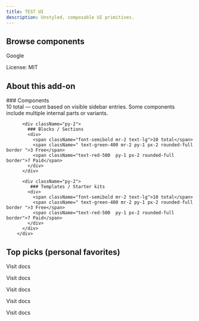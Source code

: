 ```yaml
---
title: TEST UI
description: Unstyled, composable UI primitives.
---
```



## Browse components

<Card title="Official Doc" href="https://www.google.com" className="">

<p className="flex items-center gap-3 pt-2 text-base font-semibold">   <MoveRight strokeWidth={1.5}/> Google</p>
<p className=" flex justify-end"> License: <span className="text-red-600 tracking-wider ml-1"> MIT</span></p>
</Card>



## About this add-on
<Callout>  
<div className="prose   divide-y-1 space-y-2 sp">
          <div className="py-2">
          ### Components
            <div>
          <span className="font-semibold text-lg">10 total</span>
              <span className="italic"> — count based on
               visible sidebar entries. Some components include multiple internal
              parts or variants.</span>
            </div>
          </div>

          <div className="py-2">
            ### Blocks / Sections
            <div>
              <span className="font-semibold mr-2 text-lg">10 total</span>
              <span className=" text-green-400 mr-2 py-1 px-2 rounded-full border ">3 Free</span>
              <span className="text-red-500  py-1 px-2 rounded-full border">7 Paid</span>
            </div>
          </div>

          <div className="py-2">
             ### Templates / Starter kits
            <div>
              <span className="font-semibold mr-2 text-lg">10 total</span>
              <span className=" text-green-400 mr-2 py-1 px-2 rounded-full border ">3 Free</span>
              <span className="text-red-500  py-1 px-2 rounded-full border">7 Paid</span>
            </div>
          </div>
        </div>

 </Callout>


## Top picks (personal favorites)
 <Cards>
  <Card title="Lamda Button" href="/">
  
 <p className="flex items-center gap-3 pt-2 text-xs font-semibold">   <MoveRight strokeWidth={2} size={12} /> Visit docs</p>

</Card>
  <Card title="Lamda " href="/">
  
  <p className="flex items-center gap-3 pt-2 text-xs font-semibold">   <MoveRight strokeWidth={2} size={12} /> Visit docs</p>

</Card>
  <Card title="Lamda " href="/">
  
 <p className="flex items-center gap-3 pt-2 text-xs font-semibold">   <MoveRight strokeWidth={2} size={12} /> Visit docs</p>

</Card>
  <Card title="Lamda " href="/">
  
 <p className="flex items-center gap-3 pt-2 text-xs font-semibold">   <MoveRight strokeWidth={2} size={12} /> Visit docs</p>

</Card>
  <Card title="Lamda " href="/">
  
  <p className="flex items-center gap-3 pt-2 text-xs font-semibold">   <MoveRight strokeWidth={2} size={12} /> Visit docs</p>

</Card>
 </Cards>
